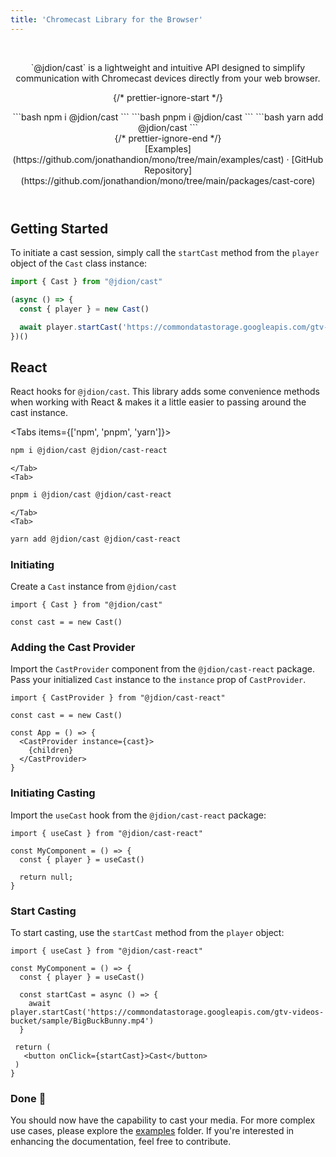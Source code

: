```yaml
---
title: 'Chromecast Library for the Browser'
---
```



<br/>

<div className="max-w-2xl m-auto"> 

<Header/>

<p className="my-8 text-center">`@jdion/cast` is a lightweight and intuitive API designed to simplify communication with Chromecast devices directly from your web browser.</p>

<CastPlayer />

{/* prettier-ignore-start */}
<div className="max-w-xs mx-auto m-8 text-center install">
  <Tabs items={['npm', 'pnpm', 'yarn']}>
    <Tab>
```bash
npm i @jdion/cast
```
    </Tab>
    <Tab>
```bash
pnpm i @jdion/cast
```
    </Tab>
    <Tab>
```bash
yarn add @jdion/cast
```
    </Tab>
  </Tabs>
</div>
{/* prettier-ignore-end */}

<div className="mb-20 text-center">
  [Examples](https://github.com/jonathandion/mono/tree/main/examples/cast) ·
  [GitHub Repository](https://github.com/jonathandion/mono/tree/main/packages/cast-core)
</div>
</div>

## Getting Started

To initiate a cast session, simply call the `startCast` method from the `player` object of the `Cast` class instance:

```ts
import { Cast } from "@jdion/cast"

(async () => {
  const { player } = new Cast()

  await player.startCast('https://commondatastorage.googleapis.com/gtv-videos-bucket/sample/BigBuckBunny.mp4')
})()
````

## React

React hooks for `@jdion/cast`. This library adds some convenience methods when working with React & makes it a little easier to passing around the cast instance.

<Tabs items={['npm', 'pnpm', 'yarn']}>
    <Tab>
```bash
npm i @jdion/cast @jdion/cast-react
```
    </Tab>
    <Tab>
```bash
pnpm i @jdion/cast @jdion/cast-react
```
    </Tab>
    <Tab>
```bash
yarn add @jdion/cast @jdion/cast-react
```
</Tab>
</Tabs>

<Steps>

### Initiating

Create a `Cast` instance from `@jdion/cast`

```tsx
import { Cast } from "@jdion/cast"

const cast = = new Cast()
```

### Adding the Cast Provider

Import the `CastProvider` component from the `@jdion/cast-react` package. Pass your initialized `Cast` instance to the `instance` prop of `CastProvider`.

```tsx {6-8}
import { CastProvider } from "@jdion/cast-react"

const cast = = new Cast()

const App = () => {
  <CastProvider instance={cast}>
    {children}
  </CastProvider>
}
```
 
### Initiating Casting

Import the `useCast` hook from the `@jdion/cast-react` package:
 
```tsx {4}
import { useCast } from "@jdion/cast-react"

const MyComponent = () => {
  const { player } = useCast()

  return null;
}
```

### Start Casting

To start casting, use the `startCast` method from the `player` object:

```tsx {7}
import { useCast } from "@jdion/cast-react"

const MyComponent = () => {
  const { player } = useCast()

  const startCast = async () => {
    await player.startCast('https://commondatastorage.googleapis.com/gtv-videos-bucket/sample/BigBuckBunny.mp4')
  }

 return (
   <button onClick={startCast}>Cast</button>
 )
}
```

### Done 🎉

You should now have the capability to cast your media. For more complex use cases, please explore the [examples](https://github.com/jonathandion/mono/tree/main/examples/cast) folder. If you're interested in enhancing the documentation, feel free to contribute.

</Steps>
